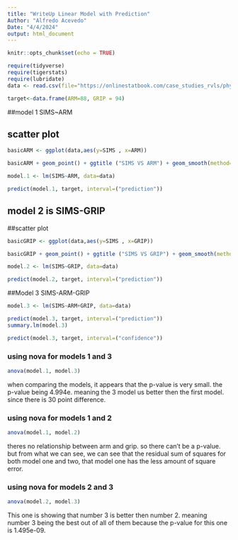 ```yaml
---
title: "WriteUp Linear Model with Prediction"
Author: "Alfredo Acevedo"
Date: "4/4/2024"
output: html_document
---
```

  
```r
knitr::opts_chunk$set(echo = TRUE)

require(tidyverse)
require(tigerstats)
require(lubridate)
data <- read.csv(file="https://onlinestatbook.com/case_studies_rvls/physical_strength/data.txt",sep="",header=TRUE)
```

```r
target<-data.frame(ARM=88, GRIP = 94)
```

##model 1 SIMS~ARM

## scatter plot

```r
basicARM <- ggplot(data,aes(y=SIMS , x=ARM))
```

```r
basicARM + geom_point() + ggtitle ("SIMS VS ARM") + geom_smooth(method=lm)
```
```r
model.1 <- lm(SIMS~ARM, data=data)
```

```r
predict(model.1, target, interval=("prediction"))
```

## model 2 is SIMS-GRIP
##scatter plot


```r
basicGRIP <- ggplot(data,aes(y=SIMS , x=GRIP))
```

```r
basicGRIP + geom_point() + ggtitle ("SIMS VS GRIP") + geom_smooth(method=lm)
```

```r
model.2 <- lm(SIMS~GRIP, data=data)
```

```r
predict(model.2, target, interval=("prediction"))
```

##Model 3 SIMS-ARM-GRIP

```r
model.3 <- lm(SIMS~ARM+GRIP, data=data)
```

```r
predict(model.3, target, interval=("prediction"))
summary.lm(model.3)
```


```r
predict(model.3, target, interval=("confidence"))
```


### using nova for models 1 and 3

```r
anova(model.1, model.3)
```


when comparing the models, it appears that the p-value is very small. the p-value being 4.994e. meaning the 3 model us better then the first model. since there is 30 point difference.

### using nova for models 1 and 2

```r
anova(model.1, model.2)
```

theres no relationship between arm and grip. so there can't be a p-value. but from what we can see, we can see that the residual sum of squares for both model one and two, that model one has the less amount of square error.

### using nova for models 2 and 3

```r
anova(model.2, model.3)
```

This one is showing that number 3 is better then number 2. meaning number 3 being the best out of all of them because the p-value for this one is 1.495e-09.
